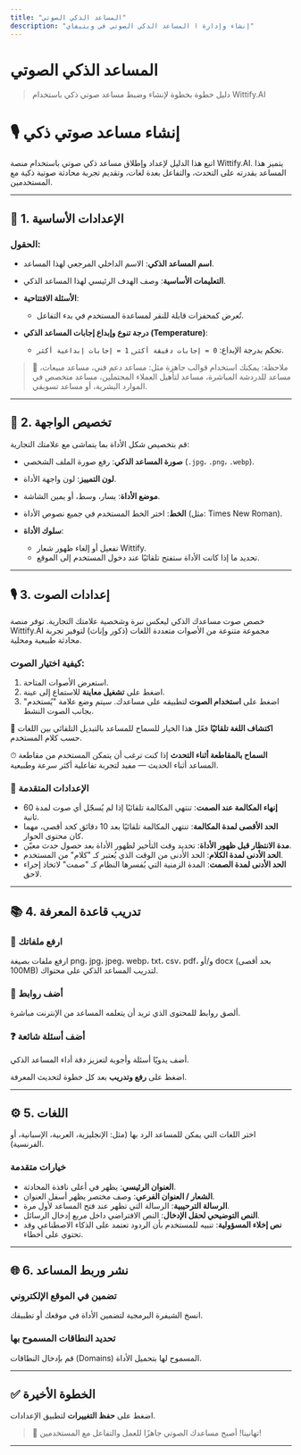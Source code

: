 ```yaml
---
title: "المساعد الذكي الصوتي"
description: "إنشاء وإدارة ا المساعد الذكي الصوتي في ويتيفاي"
---
```

# المساعد الذكي الصوتي

> دليل خطوة بخطوة لإنشاء وضبط مساعد صوتي ذكي باستخدام Wittify.AI

# 🎙️ إنشاء مساعد صوتي ذكي

اتبع هذا الدليل لإعداد وإطلاق مساعد ذكي صوتي باستخدام منصة Wittify.AI. يتميز هذا المساعد بقدرته على التحدث، والتفاعل بعدة لغات، وتقديم تجربة محادثة صوتية ذكية مع المستخدمين.

---

## 🧩 1. الإعدادات الأساسية

### الحقول:

* **اسم المساعد الذكي**: الاسم الداخلي المرجعي لهذا المساعد.
* **التعليمات الأساسية**: وصف الهدف الرئيسي لهذا المساعد الذكي.
* **الأسئلة الافتتاحية**:

  * تُعرض كمحفزات قابلة للنقر لمساعدة المستخدم في بدء التفاعل.
* **درجة تنوع وإبداع إجابات المساعد الذكي (Temperature)**:

  * تحكم بدرجة الإبداع: `0 = إجابات دقيقة أكثر`, `1 = إجابات إبداعية أكثر`.

> 🧠 ملاحظة: يمكنك استخدام قوالب جاهزة مثل: مساعد دعم فني، مساعد مبيعات، مساعد للدردشة المباشرة، مساعد لتأهيل العملاء المحتملين، مساعد متخصص في الموارد البشرية، أو مساعد تسويقي.

---

## 🎨 2. تخصيص الواجهة

قم بتخصيص شكل الأداة بما يتماشى مع علامتك التجارية:

* **صورة المساعد الذكي**: رفع صورة الملف الشخصي (`.jpg`، `.png`، `.webp`).
* **لون التمييز**: لون واجهة الأداة.
* **موضع الأداة**: يسار، وسط، أو يمين الشاشة.
* **الخط**: اختر الخط المستخدم في جميع نصوص الأداة (مثل: Times New Roman).
* **سلوك الأداة**:

  * تفعيل أو إلغاء ظهور شعار Wittify.
  * تحديد ما إذا كانت الأداة ستفتح تلقائيًا عند دخول المستخدم إلى الموقع.

---

## 🎙️ 3. إعدادات الصوت

خصص صوت مساعدك الذكي ليعكس نبرة وشخصية علامتك التجارية. توفر منصة Wittify.AI مجموعة متنوعة من الأصوات متعددة اللغات (ذكور وإناث) لتوفير تجربة محادثة طبيعية ومحلية.

### كيفية اختيار الصوت:

1. استعرض الأصوات المتاحة.
2. اضغط على **تشغيل معاينة** للاستماع إلى عينة.
3. اضغط على **استخدام الصوت** لتطبيقه على مساعدك. سيتم وضع علامة "يُستخدم" بجانب الصوت النشط.

🔄 **اكتشاف اللغة تلقائيًا**
فعّل هذا الخيار للسماح للمساعد بالتبديل التلقائي بين اللغات حسب كلام المستخدم.

⏱ **السماح بالمقاطعة أثناء التحدث**
إذا كنت ترغب أن يتمكن المستخدم من مقاطعة المساعد أثناء الحديث — مفيد لتجربة تفاعلية أكثر سرعة وطبيعية.

### 🔧 الإعدادات المتقدمة

* **إنهاء المكالمة عند الصمت**: تنتهي المكالمة تلقائيًا إذا لم يُسجّل أي صوت لمدة 60 ثانية.
* **الحد الأقصى لمدة المكالمة**: تنتهي المكالمة تلقائيًا بعد 10 دقائق كحد أقصى، مهما كان محتوى الحوار.
* **مدة الانتظار قبل ظهور الأداة**: تحديد وقت التأخير لظهور الأداة بعد حصول حدث معيّن.
* **الحد الأدنى لمدة الكلام**: الحد الأدنى من الوقت الذي يُعتبر كـ "كلام" من المستخدم.
* **الحد الأدنى لمدة الصمت**: المدة الزمنية التي يُفسرها النظام كـ "صمت" لاتخاذ إجراء لاحق.

---

## 📚 4. تدريب قاعدة المعرفة

### 📁 ارفع ملفاتك

ارفع ملفات بصيغة png، jpg، jpeg، webp، txt، csv، pdf، و/أو docx (بحد أقصى 100MB) لتدريب المساعد الذكي على محتواك.

### 🔗 أضف روابط

ألصق روابط للمحتوى الذي تريد أن يتعلمه المساعد من الإنترنت مباشرة.

### ❓ أضف أسئلة شائعة

أضف يدويًا أسئلة وأجوبة لتعزيز دقة أداء المساعد الذكي.

اضغط على **رفع وتدريب** بعد كل خطوة لتحديث المعرفة.

---

## ⚙️ 5. اللغات

اختر اللغات التي يمكن للمساعد الرد بها (مثل: الإنجليزية، العربية، الإسبانية، أو الفرنسية).

### خيارات متقدمة

* **العنوان الرئيسي**: يظهر في أعلى نافذة المحادثة.
* **الشعار / العنوان الفرعي**: وصف مختصر يظهر أسفل العنوان.
* **الرسالة الترحيبية**: الرسالة التي تظهر عند فتح المساعد لأول مرة.
* **النص التوضيحي لحقل الإدخال**: النص الافتراضي داخل مربع إدخال الرسائل.
* **نص إخلاء المسؤولية**: تنبيه للمستخدم بأن الردود تعتمد على الذكاء الاصطناعي وقد تحتوي على أخطاء.

---

## 🌐 6. نشر وربط المساعد

### تضمين في الموقع الإلكتروني

انسخ الشيفرة البرمجية لتضمين الأداة في موقعك أو تطبيقك.

### تحديد النطاقات المسموح بها

قم بإدخال النطاقات (Domains) المسموح لها بتحميل الأداة.

---

## ✅ الخطوة الأخيرة

اضغط على **حفظ التغييرات** لتطبيق الإعدادات.

> 🎉 تهانينا! أصبح مساعدك الصوتي جاهزًا للعمل والتفاعل مع المستخدمين!

---
